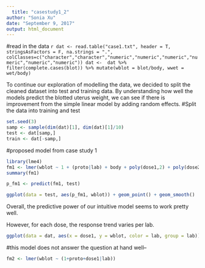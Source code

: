 ```yaml
---
  title: "casestudy1_2"
author: "Sonia Xu"
date: "September 9, 2017"
output: html_document
---
```

  
  #read in the data
  ```r
dat <- read.table("case1.txt", header = T, stringsAsFactors = F, na.strings = ".", colClasses=c("character","character","numeric","numeric","numeric","numeric","numeric","numeric"))
dat <-  dat %>% filter(complete.cases(blot)) %>% mutate(wblot = blot/body, wwet = wet/body)
```

To continue our exploration of modelling the data, we decided to split the cleaned dataset into test and training data. By understanding how well the models predict the blotted uterus weight, we can see if there is improvement from the simple linear model by adding random effects.
#Split the data into training and test
```r
set.seed(3)
samp <- sample(dim(dat)[1], dim(dat)[1]/10)
test <- dat[samp,]
train <- dat[-samp,]
```

#proposed model from case study 1
```r
library(lme4)
fm1 <- lmer(wblot ~ 1 + (proto|lab) + body + poly(dose1,2) + poly(dose2,2), train)
summary(fm1)

p_fm1 <- predict(fm1, test)

ggplot(data = test, aes(p_fm1, wblot)) + geom_point() + geom_smooth()

```
Overall, the predictive power of our intuitive model seems to work pretty well. 

However, for each dose, the response trend varies per lab.
```r
ggplot(data = dat, aes(x = dose1, y = wblot, color = lab, group = lab)) + geom_line()
```

#this model does not answer the question at hand well--
```r
fm2 <- lmer(wblot ~ (1+proto+dose1|lab))
```
